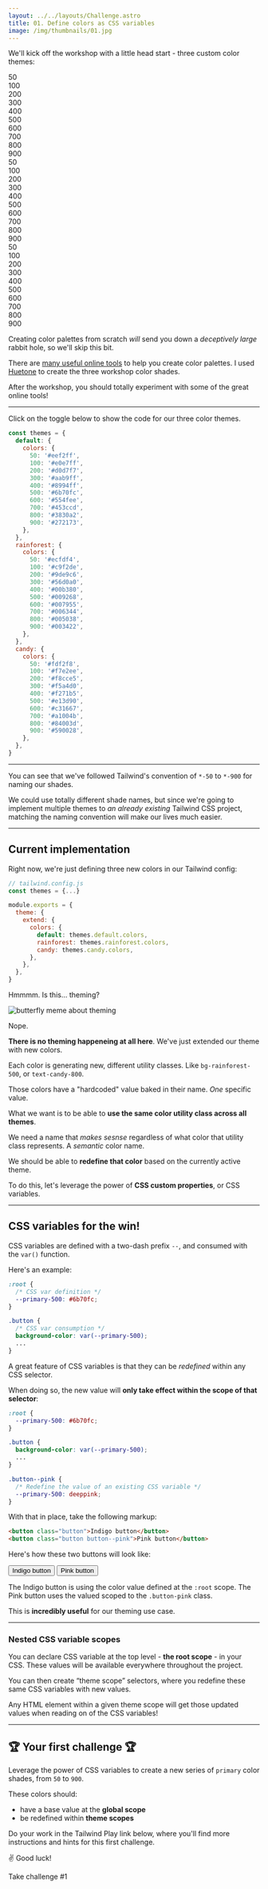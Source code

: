```yaml
---
layout: ../../layouts/Challenge.astro
title: 01. Define colors as CSS variables
image: /img/thumbnails/01.jpg
---
```



We'll kick off the workshop with a little head start - three custom color themes:

<div class="my-10 flex flex-wrap gap-6">
    <div class="inline-flex overflow-hidden rounded-md" data-theme="base">
      <div class="bg-base-50 text-base-900 grid h-16 w-16 place-items-end p-1 font-semibold leading-none">50</div>
      <div class="bg-base-100 text-base-900 grid h-16 w-16 place-items-end p-1 font-semibold leading-none">100</div>
      <div class="bg-base-200 text-base-900 grid h-16 w-16 place-items-end p-1 font-semibold leading-none">200</div>
      <div class="bg-base-300 text-base-900 grid h-16 w-16 place-items-end p-1 font-semibold leading-none">300</div>
      <div class="bg-base-400 text-base-900 grid h-16 w-16 place-items-end p-1 font-semibold leading-none">400</div>
      <div class="bg-base-500 text-base-50 grid h-16 w-16 place-items-end p-1 font-semibold leading-none">500</div>
      <div class="bg-base-600 text-base-50 grid h-16 w-16 place-items-end p-1 font-semibold leading-none">600</div>
      <div class="bg-base-700 text-base-50 grid h-16 w-16 place-items-end p-1 font-semibold leading-none">700</div>
      <div class="bg-base-800 text-base-50 grid h-16 w-16 place-items-end p-1 font-semibold leading-none">800</div>
      <div class="bg-base-900 text-base-50 grid h-16 w-16 place-items-end p-1 font-semibold leading-none">900</div>
    </div>
    <div class="inline-flex overflow-hidden rounded-md" data-theme="rainforest">
      <div class="bg-rainforest-50 text-rainforest-900 grid h-16 w-16 place-items-end p-1 font-semibold leading-none">50</div>
      <div class="bg-rainforest-100 text-rainforest-900 grid h-16 w-16 place-items-end p-1 font-semibold leading-none">100</div>
      <div class="bg-rainforest-200 text-rainforest-900 grid h-16 w-16 place-items-end p-1 font-semibold leading-none">200</div>
      <div class="bg-rainforest-300 text-rainforest-900 grid h-16 w-16 place-items-end p-1 font-semibold leading-none">300</div>
      <div class="bg-rainforest-400 text-rainforest-900 grid h-16 w-16 place-items-end p-1 font-semibold leading-none">400</div>
      <div class="bg-rainforest-500 text-rainforest-50 grid h-16 w-16 place-items-end p-1 font-semibold leading-none">500</div>
      <div class="bg-rainforest-600 text-rainforest-50 grid h-16 w-16 place-items-end p-1 font-semibold leading-none">600</div>
      <div class="bg-rainforest-700 text-rainforest-50 grid h-16 w-16 place-items-end p-1 font-semibold leading-none">700</div>
      <div class="bg-rainforest-800 text-rainforest-50 grid h-16 w-16 place-items-end p-1 font-semibold leading-none">800</div>
      <div class="bg-rainforest-900 text-rainforest-50 grid h-16 w-16 place-items-end p-1 font-semibold leading-none">900</div>
    </div>
    <div class="inline-flex overflow-hidden rounded-md" data-theme="candy">
      <div class="bg-candy-50 text-candy-900 grid h-16 w-16 place-items-end p-1 font-semibold leading-none">50</div>
      <div class="bg-candy-100 text-candy-900 grid h-16 w-16 place-items-end p-1 font-semibold leading-none">100</div>
      <div class="bg-candy-200 text-candy-900 grid h-16 w-16 place-items-end p-1 font-semibold leading-none">200</div>
      <div class="bg-candy-300 text-candy-900 grid h-16 w-16 place-items-end p-1 font-semibold leading-none">300</div>
      <div class="bg-candy-400 text-candy-900 grid h-16 w-16 place-items-end p-1 font-semibold leading-none">400</div>
      <div class="bg-candy-500 text-candy-50 grid h-16 w-16 place-items-end p-1 font-semibold leading-none">500</div>
      <div class="bg-candy-600 text-candy-50 grid h-16 w-16 place-items-end p-1 font-semibold leading-none">600</div>
      <div class="bg-candy-700 text-candy-50 grid h-16 w-16 place-items-end p-1 font-semibold leading-none">700</div>
      <div class="bg-candy-800 text-candy-50 grid h-16 w-16 place-items-end p-1 font-semibold leading-none">800</div>
      <div class="bg-candy-900 text-candy-50 grid h-16 w-16 place-items-end p-1 font-semibold leading-none">900</div>
    </div>
  </div>

Creating color palettes from scratch _will_ send you down a _deceptively large_ rabbit hole, so we'll skip this bit. 

There are [many useful online tools](#) to help you create color palettes. I used [Huetone](https://huetone.ardov.me) to create the three workshop color shades. 

After the workshop, you should totally experiment with some of the great online tools!

---

Click on the toggle below to show the code for our three color themes.

<Reveal title="color themes code" client:load>

```js
const themes = {
  default: {
    colors: {
      50: '#eef2ff',
      100: '#e0e7ff',
      200: '#d0d7f7',
      300: '#aab9ff',
      400: '#8994ff',
      500: '#6b70fc',
      600: '#554fee',
      700: '#453ccd',
      800: '#3830a2',
      900: '#272173',
    },
  },
  rainforest: {
    colors: {
      50: '#ecfdf4',
      100: '#c9f2de',
      200: '#9de9c6',
      300: '#56d0a0',
      400: '#00b380',
      500: '#009268',
      600: '#007955',
      700: '#006344',
      800: '#005038',
      900: '#003422',
    },
  },
  candy: {
    colors: {
      50: '#fdf2f8',
      100: '#f7e2ee',
      200: '#f8cce5',
      300: '#f5a4d0',
      400: '#f271b5',
      500: '#e13d90',
      600: '#c31667',
      700: '#a1004b',
      800: '#84003d',
      900: '#590028',
    },
  },
}
```

</Reveal>

---

You can see that we've followed Tailwind's convention of `*-50` to `*-900` for naming our shades.

We could use totally different shade names, but since we're going to implement multiple themes to _an already existing_ Tailwind CSS project, matching the naming convention will make our lives much easier.

---

## Current implementation

Right now, we're just defining three new colors in our Tailwind config:

```js
// tailwind.config.js
const themes = {...}

module.exports = {
  theme: {
    extend: {
      colors: {
        default: themes.default.colors,
        rainforest: themes.rainforest.colors,
        candy: themes.candy.colors,
      },
    },
  },
}
```

Hmmmm. Is this... theming?

<img src="/img/theming-butterfly.jpg" alt="butterfly meme about theming" class="rounded-lg shadow-xl" />


Nope.


**There is no theming happeneing at all here**. We've just extended our theme with new colors.

Each color is generating new, different utility classes. Like `bg-rainforest-500`, or `text-candy-800`.

Those colors have a "hardcoded" value baked in their name. _One_ specific value.

What we want is to be able to **use the same color utility class across all themes**. 

We need a name that _makes sesnse_ regardless of what color that utility class represents. A _semantic_ color name.

We should be able to **redefine that color** based on the currently active theme.

To do this, let's leverage the power of **CSS custom properties**, or CSS variables.

---

## CSS variables for the win!

CSS variables are defined with a two-dash prefix `--`, and consumed with the `var()` function.

Here's an example:

```css
:root {
  /* CSS var definition */
  --primary-500: #6b70fc;
}

.button {
  /* CSS var consumption */
  background-color: var(--primary-500);
  ...
}

```

A great feature of CSS variables is that they can be *redefined* within any CSS selector. 

When doing so, the new value will **only take effect within the scope of that selector**:

```css
:root {
  --primary-500: #6b70fc;
}

.button {
  background-color: var(--primary-500);
  ...
}

.button--pink {
  /* Redefine the value of an existing CSS variable */
  --primary-500: deeppink;
}

```

With that in place, take the following markup:

```html
<button class="button">Indigo button</button>
<button class="button button--pink">Pink button</button>
```

Here's how these two buttons will look like:

<div class="flex gap-2">
  <button class="px-5 py-2 rounded font-semibold text-white bg-base-500">Indigo button</button>
  <button class="px-5 py-2 rounded font-semibold text-white bg-[deeppink]">Pink button</button>
</div>

The Indigo button is using the color value defined at the `:root` scope. The Pink button uses the valued scoped to the `.button-pink` class.

This is **incredibly useful** for our theming use case.

---

### Nested CSS variable scopes

You can declare CSS variable at the top level - **the root scope** - in your CSS. These values will be available everywhere throughout the project.

You can then create “theme scope” selectors, where you redefine these same CSS variables with new values.

Any HTML element within a given theme scope will get those updated values when reading on of the CSS variables!

---

## 🏆 Your first challenge 🏆

Leverage the power of CSS variables to create a new series of `primary` color shades, from `50` to `900`.

These colors should: 

- have a base value at the **global scope** 
- be redefined within **theme scopes**

Do your work in the Tailwind Play link below, where you'll find more instructions and hints for this first challenge.

✌️ Good luck!

<ButtonLink path="https://play.tailwindcss.com/uKxWz5kze4">Take challenge #1</ButtonLink>

